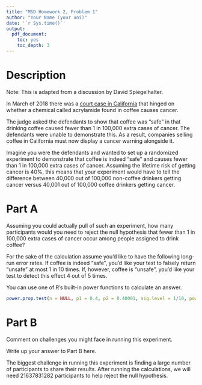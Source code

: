 ---
title: "MSD Homework 2, Problem 1"
author: "Your Name (your uni)"
date: '`r Sys.time()`'
output:
  pdf_document:
    toc: yes
    toc_depth: 3
---

# Description

Note: This is adapted from a discussion by David Spiegelhalter.

In March of 2018 there was a [court case in California](https://www.washingtonpost.com/news/to-your-health/wp/2018/03/29/coffee-must-carry-cancer-warning-california-judge-rules/) that hinged on whether a chemical called acrylamide found in coffee causes cancer.

The judge asked the defendants to show that coffee was "safe" in that drinking coffee caused fewer than 1 in 100,000 extra cases of cancer. The defendants were unable to demonstrate this. As a result, companies selling coffee in California must now display a cancer warning alongside it.

Imagine you were the defendants and wanted to set up a randomized experiment to demonstrate that coffee is indeed "safe" and causes fewer than 1 in 100,000 extra cases of cancer. Assuming the lifetime risk of getting cancer is 40%, this means that your experiment would have to tell the difference between 40,000 out of 100,000 non-coffee drinkers getting cancer versus 40,001 out of 100,000 coffee drinkers getting cancer.

# Part A

Assuming you could actually pull of such an experiment, how many participants would you need to reject the null hypothesis that fewer than 1 in 100,000 extra cases of cancer occur among people assigned to drink coffee? 

For the sake of the calculation assume you'd like to have the following long-run error rates. If coffee is indeed "safe", you'd like your test to falsely return "unsafe" at most 1 in 10 times. If, however, coffee is "unsafe", you'd like your test to detect this effect 4 out of 5 times.

You can use one of R's built-in power functions to calculate an answer.

```{r power-calc}
power.prop.test(n = NULL, p1 = 0.4, p2 = 0.40001, sig.level = 1/10, power = 4/5, alternative = "one.sided")
```

# Part B

Comment on challenges you might face in running this experiment.

Write up your answer to Part B here.

The biggest challenge in running this experiment is finding a large number of participants to share their results. After running the calculations, we will need 21637831282 participants to help reject the null hypothesis. 

